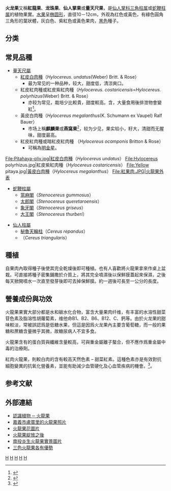 {{Paraphyletic group
| taxon = Cactoideae
| authority = 
| image2 = Dragonfruit plant.jpg
| image = Pitaya cross section ed2.jpg
| image2_width = 250px
| image_width = 250px
| image2_caption = 火龍果植株
| subdivision_ranks = [[屬|屬]]
| name =火龙果
| includes =
*[[量天尺属|量天尺属]] Hylocereus
*[[蛇鞭柱属|蛇鞭柱属]]=[[狹花柱屬|狹花柱屬]] Selenicereus
*[[仙人柱屬|仙人柱屬]] Cereus
}}

'''火龙果'''又稱'''紅龍果'''、'''龙珠果'''、'''仙人掌果'''或'''量天尺果'''，是[[仙人掌科|仙人掌科]][[三角柱属|三角柱属]]或[[蛇鞭柱属|蛇鞭柱属]]的植物果實。[[水果|水果]]呈[[椭圆形|椭圆形]]，直径10－12cm，外观為红色或黃色，有綠色圓角三角形的葉狀體，灰白色、紫紅色或黃色果肉，[[黑色|黑色]]種子。

==分类==
{{clade
|label1=[[植物界|植物界]] - [[有胚植物|有胚植物]]
|1={{clade
   |label1=[[維管植物|維管植物]]
   |1={{clade
   |label1=[[真叶植物|真叶植物]]
      |1={{clade
   |label1=[[种子植物|种子植物]]
         |1={{clade
   |label1=[[被子植物|被子植物]]
            |1={{clade
   |label1=[[双子叶植物|双子叶植物]]
               |1={{clade
   |label1=超菊类植物
                  |1={{clade
   |label1=[[石竹目|石竹目]]
                    |1={{clade
   |label1=[[仙人掌科|仙人掌科]] - 柱狀仙人掌亞科
                       |1={{clade
   |label1=                                           
   
   |1=  [[三角柱属|三角柱属]]
   |2=  [[蛇鞭柱属|蛇鞭柱属]]   }}
   |3=  [[仙人柱屬|仙人柱屬]]   }}
   |2=[[马齿苋科|马齿苋科]]   }}
   |label2=
   |2=[[菊类植物|菊类植物]]   }}
   |label2=
   |2=[[蔷薇分支|蔷薇分支]]   }}
   |label2=
   |2=[[单子叶植物|单子叶植物]]   }}
   |label2=
   |2=[[裸子植物|裸子植物]]   }}
   |label2=
   |2=[[蕨类植物|蕨类植物]]   }}
   |label2=
   |2=[[石松门|石松门]]   }}
   |label2=
   |2=[[苔蘚植物|苔蘚植物]]   }}

== 常見品種 ==
*[[量天尺屬|量天尺屬]]
**[[量天尺|紅皮白肉種]]（''Hylocereus. undatus''(Weber) Britt. & Rose）
***最为常见的一种品种，较大，甜度低，清涼爽口。
**紅皮紅肉種或紅皮紫紅肉種（''Hylocereus. costaricensis''=''Hylocereus. polyrhizus''(Weber) Britt. & Rose）
***亦较为常见，栽培少比較貴，甜度較高。含{{le|甜菜紅素|Betalain}}，大量食用後排泄物會變紅<ref>{{cite web|author1=黃惠姍|title=紅肉火龍果比白肉更營養？甜菜紅素PK勝|url=https://www.top1health.com/Article/40058|website=華人健康網|accessdate=2018-03-13|archive-date=2020-06-17|archive-url=https://web.archive.org/web/20200617154534/https://www.top1health.com/Article/40058|dead-url=no}}</ref>。
**黃皮白肉種（''Hylocereus megalanthus''(K. Schumann ex Vaupel) Ralf Bauer）
***市场上稱'''麒麟果'''或'''燕窩果'''<ref>{{cite news |title=哥倫比亞麒麟果VS厄瓜多爾麒麟果　排毒功效大不同 |url=https://topick.hket.com/article/1994315/%E5%93%A5%E5%80%AB%E6%AF%94%E4%BA%9E%E9%BA%92%E9%BA%9F%E6%9E%9CVS%E5%8E%84%E7%93%9C%E5%A4%9A%E7%88%BE%E9%BA%92%E9%BA%9F%E6%9E%9C%E3%80%80%E6%8E%92%E6%AF%92%E5%8A%9F%E6%95%88%E5%A4%A7%E4%B8%8D%E5%90%8C |accessdate=2021-03-04 |archive-date=2020-02-29 |archive-url=https://web.archive.org/web/20200229052056/https://topick.hket.com/article/1994315/%E5%93%A5%E5%80%AB%E6%AF%94%E4%BA%9E%E9%BA%92%E9%BA%9F%E6%9E%9CVS%E5%8E%84%E7%93%9C%E5%A4%9A%E7%88%BE%E9%BA%92%E9%BA%9F%E6%9E%9C%E3%80%80%E6%8E%92%E6%AF%92%E5%8A%9F%E6%95%88%E5%A4%A7%E4%B8%8D%E5%90%8C |dead-url=no }}</ref>，较为少见，果实较小，籽大，清甜而无腥味，甜度最高。
**紅皮紅肉種或暗紅皮紅肉種 （''Hylocereus ocamponis'' Britton & Rose）
***可稱為[[明金星|明金星]]。
<gallery>
File:Pitahaya-oliv.jpg|紅皮白肉種（''Hylocereus undatus''）
File:Hylocereus polyrhizus.jpg|紅皮紫紅肉種（''Hylocereus costaricensis''）
File:Yellow pitaya.jpg|[[金龍果|黃皮白肉種]]（''Hylocereus megalanthus''）
File:紅果肉.JPG|火龍果外表
</gallery>

*[[蛇鞭柱屬|蛇鞭柱屬]]
**[[當麻閣|當麻閣]]（''Stenocereus gummosus''）
**[[太郎閣|太郎閣]]（''Stenocereus queretaroensis''）
**[[象牙閣|象牙閣]]（''Stenocereus griseus''） 
**[[大王閣|大王閣]]（''Stenocereus thurberi''）

*[[仙人柱屬|仙人柱屬]]
**[[秘魯天輪柱|秘魯天輪柱]]（''Cereus repandus''）
**（''Cereus triangularis''）

== 種植 ==
{{main|量天尺}}
自果肉內取得種子後使其完全乾燥後即可種植。也有人喜歡將火龍果拿來作桌上盆栽。可直接將種子密集鋪撒於介質上，將其完全噴濕後以保鮮膜蓋起來保濕，之後每天掀開噴水一次直至發芽後即可去掉保鮮膜。約一週後可長至一公分的長度。

== 營養成份與功效 ==
火龍果果實大部分都是水和碳水化合物，富含大量果肉纤维，有丰富的水溶性甜菜苷色素及脂溶性胡蘿蔔素，维他命B1、B2、B6、B12、C、鈣等。由於火龙果的甜味較淡，常被誤認爲是低糖水果，但這是因爲火龙果內主要含葡萄糖，而一般的果糖和蔗糖含量微乎其微，故糖尿病人不宜多食。

火龍果含有的蛋白質與纖維含量較高，可與重金屬離子螯合，但不應作爲重金屬中毒的治療劑。

紅肉火龍果，則較白肉的含有較高天然色素 – 甜菜紅素。這種色素亦是有效對抗細胞變異的抗氧化營養素，並能有助減少血管硬化及心血管疾病的機會。<ref>{{cite web|title=三色火龍果各有優勢|url=https://hklazydiet.blogspot.com/2020/11/blog-post_15.html|accessdate=2021-01-05|archive-date=2021-01-07|archive-url=https://web.archive.org/web/20210107143215/https://hklazydiet.blogspot.com/2020/11/blog-post_15.html|dead-url=no}}</ref>。

==参考文献==
{{reflist}}

==外部連結==
{{commons|Pitaya|火龍果}}
{{Portal box|植物|饮食}}
*[http://www.ttvs.cy.edu.tw/kcc/92skill3/dr.htm 認識植物 ─ 火龍果] {{Wayback|url=http://www.ttvs.cy.edu.tw/kcc/92skill3/dr.htm |date=20201129160024 }}
*[http://www.ttvs.cy.edu.tw/kcc/94618le/fire.htm 嘉義市盧厝里的火龍果照片] {{Wayback|url=http://www.ttvs.cy.edu.tw/kcc/94618le/fire.htm |date=20190218035233 }}
*[http://www.flickr.com/photos/abelard1005/sets/72157619873096320/ 火龍果花圖片] {{Wayback|url=http://www.flickr.com/photos/abelard1005/sets/72157619873096320/ |date=20200617154433 }}
*[http://photo.pchome.com.tw/loki9522445036/0269/ 火龍果綻放之後] {{Wayback|url=http://photo.pchome.com.tw/loki9522445036/0269/ |date=20160820150701 }}
*[https://www.flickr.com/photos/markshit923/sets/72157645342272088/ 南投炎生火龍果實景圖片] {{Wayback|url=https://www.flickr.com/photos/markshit923/sets/72157645342272088/ |date=20200617154440 }}
*[https://hklazydiet.blogspot.com/2020/11/blog-post_15.html 三色火龍果各有優勢] {{Wayback|url=https://hklazydiet.blogspot.com/2020/11/blog-post_15.html |date=20210107143215 }}
{{Taxonbar}}
[[Category:量天尺属|H]]
[[Category:水果|H]]
[[Category:耐旱植物|H]]
[[Category:夜间开花植物|H]]
[[Category:多肉植物|H]]